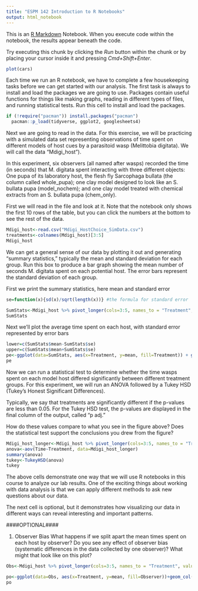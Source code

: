 ```yaml
---
title: "ESPM 142 Introduction to R Notebooks"
output: html_notebook
---
```


This is an [R Markdown](http://rmarkdown.rstudio.com) Notebook. When you execute code within the notebook, the results appear beneath the code. 

Try executing this chunk by clicking the *Run* button within the chunk or by placing your cursor inside it and pressing *Cmd+Shift+Enter*. 

```r
plot(cars)
```





Each time we run an R notebook, we have to complete a few housekeeping tasks before we can get started with our analysis. The first task is always to install and load the packages we are going to use. Packages contain useful functions for things like making graphs, reading in different types of files, and running statistical tests. Run this cell to install and load the packages.
```r
if (!require("pacman")) install.packages("pacman")
  pacman::p_load(tidyverse, ggplot2, googlesheets4)
```

Next we are going to read in the data. For this exercise, we will be practicing with a simulated data set representing observations of time spent on different models of host cues by a parasitoid wasp (Melittobia digitata). We will call the data "Mdigi_host"). 

In this experiment, six observers (all named after wasps) recorded the time (in seconds) that M. digitata spent interacting with three different objects: One pupa of its laboratory host, the flesh fly Sarcophaga bullata (the column called whole_pupa); one clay model designed to look like an S. bullata pupa (model_nochem); and one clay model treated with chemical extracts from an S. bullata pupa (chem_only).

First we will read in the file and look at it. Note that the notebook only shows the first 10 rows of the table, but you can click the numbers at the bottom to see the rest of the data.
```r
Mdigi_host<-read.csv("Mdigi_HostChoice_SimData.csv")
treatments<-colnames(Mdigi_host)[3:5]
Mdigi_host
```

We can get a general sense of our data by plotting it out and generating "summary statistics," typically the mean and standard deviation for each group. Run this box to produce a bar graph showing the mean number of seconds M. digitata spent on each potential host. The error bars represent the standard deviation of each group. 

First we print the summary statistics, here mean and standard error
```r
se=function(x){sd(x)/sqrt(length(x))} #the formula for standard error

SumStats<-Mdigi_host %>% pivot_longer(cols=3:5, names_to = "Treatment", values_to = "Time") %>% group_by(Treatment) %>% summarise(mean=mean(Time), se=se(Time))
SumStats
```

Next we'll plot the average time spent on each host, with standard error represented by error bars
```r
lower=c(SumStats$mean-SumStats$se)
upper=c(SumStats$mean+SumStats$se)
pe<-ggplot(data=SumStats, aes(x=Treatment, y=mean, fill=Treatment)) + geom_col(show.legend = FALSE)+geom_errorbar(ymin=lower, ymax=upper)
pe
```

Now we can run a statistical test to determine whether the time wasps spent on each model host differed significantly between different treatment groups. For this experiment, we will run an ANOVA followed by a Tukey HSD (Tukey's Honest Significant Differences).

Typically, we say that treatments are significantly different if the p-values are less than 0.05. For the Tukey HSD test, the p-values are displayed in the final column of the output, called "p adj."

How do these values compare to what you see in the figure above? Does the statistical test support the conclusions you drew from the figure?
```r
Mdigi_host_longer<-Mdigi_host %>% pivot_longer(cols=3:5, names_to = "Treatment", values_to = "Time")
anova<-aov(Time~Treatment, data=Mdigi_host_longer)
summary(anova)
tukey<-TukeyHSD(anova)
tukey
```
The above cells demonstrate one way that we will use R notebooks in this course to analyze our lab results. One of the exciting things about working with data analysis is that we can apply different methods to ask new questions about our data.

The next cell is optional, but it demonstrates how visualizing our data in different ways can reveal interesting and important patterns.


####OPTIONAL####

1. Observer Bias
What happens if we split apart the mean times spent on each host by observer? Do you see any effect of observer bias (systematic differences in the data collected by one observer)? What might that look like on this plot?
```r
Obs<-Mdigi_host %>% pivot_longer(cols=3:5, names_to = "Treatment", values_to = "Time") %>% group_by(Observer, Treatment) %>% summarise(mean=mean(Time), se=se(Time))

po<-ggplot(data=Obs, aes(x=Treatment, y=mean, fill=Observer))+geom_col(position = position_dodge())
po
```
